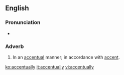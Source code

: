 ==English==

===Pronunciation===
* {{IPA|/ˌækˈsɛn.tʃu.ʌl.i/|/ˌækˈsɛnt.ju.ʌl.i/}}

===Adverb===
{{head|en|adverb}}

# In an [[accentual]] manner; in accordance with [[accent]].

[[ko:accentually]]
[[it:accentually]]
[[vi:accentually]]